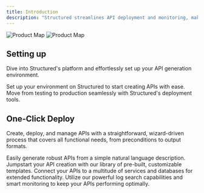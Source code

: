 ```yaml
---
title: Introduction
description: "Structured streamlines API deployment and monitoring, making AI-driven API creation accessible to all skill levels."
---
```


<img
  className="block dark:hidden"
  src="/images/ProductMap.png"
  alt="Product Map"
/>
<img
  className="hidden dark:block"
  src="/images/ProductMap.png"
  alt="Product Map"
/>

## Setting up

Dive into Structured's platform and effortlessly set up your API generation environment.

<CardGroup cols={2}>
  <Card
    title="Initialize Your APIs"
    icon="pen-to-square"
    href="https://app.structuredlabs.io/login"
  >
    Set up your environment on Structured to start creating APIs with ease.
  </Card>
  <Card
    title="Deploy Your APIs"
    icon="image"
    href="https://docs.structuredlabs.io/introduction"
  >
    Move from testing to production seamlessly with Structured's deployment
    tools.
  </Card>
</CardGroup>

## One-Click Deploy

Create, deploy, and manage APIs with a straightforward, wizard-driven process that covers all functional needs, from preconditions to output formats.

<CardGroup cols={2}>
  <Card
    title="API Generation Wizard"
    icon="palette"
    href="https://docs.structuredlabs.io/introduction"
  >
    Easily generate robust APIs from a simple natural language description.
  </Card>
  <Card
    title="API Templates"
    icon="code"
    href="https://docs.structuredlabs.io/introduction"
  >
    Jumpstart your API creation with our library of pre-built, customizable
    templates.
  </Card>
  <Card
    title="Extend with Integrations"
    icon="screwdriver-wrench"
    href="https://docs.structuredlabs.io/introduction"
  >
    Connect your APIs to a multitude of services and databases for extended
    functionality.
  </Card>
  <Card
    title="Log Search and Monitoring"
    icon="stars"
    href="https://docs.structuredlabs.io/introduction"
  >
    Utilize our powerful log search capabilities and smart monitoring to keep
    your APIs performing optimally.
  </Card>
</CardGroup>
